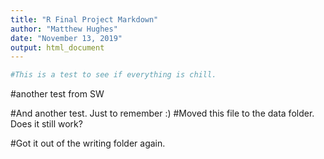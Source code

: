 ```yaml
---
title: "R Final Project Markdown"
author: "Matthew Hughes"
date: "November 13, 2019"
output: html_document
---
```


```r
#This is a test to see if everything is chill. 
```
#another test from SW

#And another test. Just to remember :)
#Moved this file to the data folder. Does it still work?

#Got it out of the writing folder again.